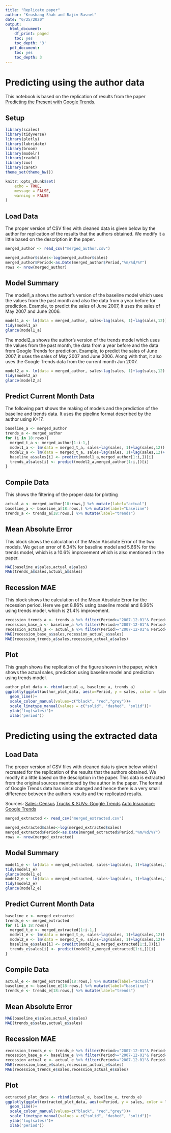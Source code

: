 ```yaml
---
title: "Replicate paper"
author: "Krushang Shah and Rajiv Basnet"
date: "6/25/2020"
output:
  html_document:
    df_print: paged
    toc: yes
    toc_depth: '3'
  pdf_document:
    toc: yes
    toc_depth: 3
---
```

# Predicting using the author data
This notebook is based on the replication of results from the paper [Predicting the Present with Google Trends.](http://people.ischool.berkeley.edu/~hal/Papers/2011/ptp.pdf)

## Setup
```r
library(scales)
library(tidyverse)
library(plotly)
library(lubridate)
library(broom)
library(modelr)
library(readxl)
library(zoo)
library(caret)
theme_set(theme_bw())

knitr::opts_chunk$set(
	echo = TRUE,
	message = FALSE,
	warning = FALSE
)
```

## Load Data
The proper version of CSV files with cleaned data is given below by the author for replication of the results that the authors obtained. We modify it a little based on the description in the paper. 
```r
merged_author <- read_csv("merged_author.csv")

merged_author$sales<-log(merged_author$sales)
merged_author$Period<-as.Date(merged_author$Period,"%m/%d/%Y")
rows <- nrow(merged_author)
```

## Model Summary
The model1_a shows the author's version of the baseline model which uses the values from the past month and also the data from a year before for prediction. Example, to predict the sales of June 2007, it uses the sales of May 2007 and June 2006.
```r
model1_a <- lm(data = merged_author, sales~lag(sales, 1)+lag(sales,12))
tidy(model1_a)
glance(model1_a)
```

The model2_a shows the author's version of the trends model which uses the values from the past month, the data from a year before and the data from Google Trends for prediction. Example, to predict the sales of June 2007, it uses the sales of May 2007 and June 2006. Along with that, it also uses the Google Trends data from the current month Jun 2007.
```r
model2_a <- lm(data = merged_author, sales~lag(sales, 1)+lag(sales,12) + suvs + insurance)
tidy(model2_a)
glance(model2_a)
```

## Predict Current Month Data
The following part shows the making of models and the prediction of the baseline and trends data. It uses the pipeline format described by the author using K=17.
```r
baseline_a <- merged_author
trends_a <- merged_author
for (i in 18:rows){
  merged_t_a <- merged_author[1:i-1,]
  model1_a <- lm(data = merged_t_a, sales~lag(sales, 1)+lag(sales,12))
  model2_a <- lm(data = merged_t_a, sales~lag(sales, 1)+lag(sales,12)+ suvs + insurance)
  baseline_a$sales[i] <- predict(model1_a,merged_author[1:i,])[i]
  trends_a$sales[i] <- predict(model2_a,merged_author[1:i,])[i]
}
```

## Compile Data
This shows the filtering of the proper data for plotting
```r
actual_a <- merged_author[18:rows,] %>% mutate(label="actual")
baseline_a <- baseline_a[18:rows,] %>% mutate(label="baseline")
trends_a <- trends_a[18:rows,] %>% mutate(label="trends")
```

## Mean Absolute Error
This block shows the calculation of the Mean Absolute Error of the two models. We get an error of 6.34% for baseline model and 5.66% for the trends model, which is a 10.6% improvement which is also mentioned in the paper.
```r
MAE(baseline_a$sales,actual_a$sales)
MAE(trends_a$sales,actual_a$sales)
```

## Recession MAE
This block shows the calculation of the Mean Absolute Error for the recession period. Here we get 8.86% using baseline model and 6.96% using trends model, which is 21.4% improvement.
```r
recession_trends_a <- trends_a %>% filter(Period>="2007-12-01"& Period<="2009-06-01")
recession_base_a <- baseline_a %>% filter(Period>="2007-12-01"& Period<="2009-06-01")
recession_actual_a <- actual_a %>% filter(Period>="2007-12-01"& Period<="2009-06-01")
MAE(recession_base_a$sales,recession_actual_a$sales)
MAE(recession_trends_a$sales,recession_actual_a$sales)
```

## Plot
This graph shows the replication of the figure shown in the paper, which shows the actual sales, prediction using baseline model and prediction using trends model.
```r
author_plot_data <- rbind(actual_a, baseline_a, trends_a)
ggplotly(ggplot(author_plot_data, aes(x=Period, y = sales, color = label, linetype = label))+
  geom_line()+
  scale_colour_manual(values=c("black", "red","grey"))+
  scale_linetype_manual(values = c("solid", "dashed", "solid"))+
  ylab('log(sales)')+
  xlab('period'))
```

# Predicting using the extracted data

## Load Data
The proper version of CSV files with cleaned data is given below which I recreated for the replication of the results that the authors obtained. We modify it a little based on the description in the paper. This data is extracted from the original sources mentioned by the author in the paper. The format of Google Trends data has since changed and hence there is a very small difference between the authors results and the replicated results. 

Sources:
[Sales: Census](https://www.census.gov/econ/currentdata/dbsearch?program=MARTS&startYear=2004&endYear=2011&categories%5B%5D=441&dataType=SM&geoLevel=US&notAdjusted=1&submit=GET+DATA&releaseScheduleId=)
[Trucks & SUVs: Google Trends](https://trends.google.com/trends/explore?cat=610&date=2004-01-01%202011-07-01&geo=US)
[Auto Insurance: Google Trends](https://trends.google.com/trends/explore?cat=467&date=2004-01-01%202011-07-01&geo=US)

```r
merged_extracted <- read_csv("merged_extracted.csv")

merged_extracted$sales<-log(merged_extracted$sales)
merged_extracted$Period<-as.Date(merged_extracted$Period,"%m/%d/%Y")
rows <- nrow(merged_extracted)
```

## Model Summary
```r
model1_e <- lm(data = merged_extracted, sales~lag(sales, 1)+lag(sales,12))
tidy(model1_e)
glance(model1_e)
model2_e <- lm(data = merged_extracted, sales~lag(sales, 1)+lag(sales,12) + suvs + insurance)
tidy(model2_e)
glance(model2_e)
```

## Predict Current Month Data
```r
baseline_e <- merged_extracted
trends_e <- merged_extracted
for (i in 18:rows){
  merged_t_e <- merged_extracted[1:i-1,]
  model1_e <- lm(data = merged_t_e, sales~lag(sales, 1)+lag(sales,12))
  model2_e <- lm(data = merged_t_e, sales~lag(sales, 1)+lag(sales,12)+ suvs + insurance)
  baseline_e$sales[i] <- predict(model1_e,merged_extracted[1:i,])[i]
  trends_e$sales[i] <- predict(model2_e,merged_extracted[1:i,])[i]
}
```

## Compile Data
```r
actual_e <- merged_extracted[18:rows,] %>% mutate(label="actual")
baseline_e <- baseline_e[18:rows,] %>% mutate(label="baseline")
trends_e <- trends_e[18:rows,] %>% mutate(label="trends")
```

## Mean Absolute Error
```r
MAE(baseline_e$sales,actual_e$sales)
MAE(trends_e$sales,actual_e$sales)
```

## Recession MAE
```r
recession_trends_e <- trends_e %>% filter(Period>="2007-12-01"& Period<="2009-06-01")
recession_base_e <- baseline_e %>% filter(Period>="2007-12-01"& Period<="2009-06-01")
recession_actual_e <- actual_e %>% filter(Period>="2007-12-01"& Period<="2009-06-01")
MAE(recession_base_e$sales,recession_actual_e$sales)
MAE(recession_trends_e$sales,recession_actual_e$sales)
```

## Plot
```r
extracted_plot_data <- rbind(actual_e, baseline_e, trends_e)
ggplotly(ggplot(extracted_plot_data, aes(x=Period, y = sales, color = label, linetype = label))+
  geom_line()+
  scale_colour_manual(values=c("black", "red","grey"))+
  scale_linetype_manual(values = c("solid", "dashed", "solid"))+
  ylab('log(sales)')+
  xlab('period'))
```